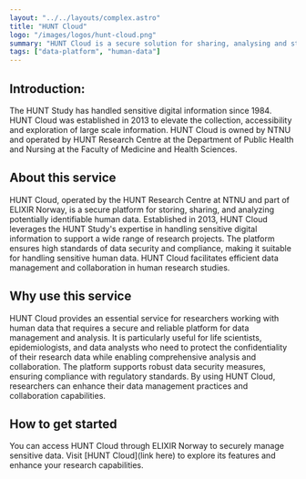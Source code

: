 ```yaml
---
layout: "../../layouts/complex.astro"
title: "HUNT Cloud"
logo: "/images/logos/hunt-cloud.png"
summary: "HUNT Cloud is a secure solution for sharing, analysing and storing potentially identifiable human data. Handeling sensitive digital data since 1984."
tags: ["data-platform", "human-data"]
---
```


## Introduction:

The HUNT Study has handled sensitive digital information since 1984. HUNT Cloud was established in 2013 to elevate the collection, accessibility and exploration of large scale information. HUNT Cloud is owned by NTNU and operated by HUNT Research Centre at the Department of Public Health and Nursing at the Faculty of Medicine and Health Sciences.

## About this service

HUNT Cloud, operated by the HUNT Research Centre at NTNU and part of ELIXIR Norway, is a secure platform for storing, sharing, and analyzing potentially identifiable human data. Established in 2013, HUNT Cloud leverages the HUNT Study's expertise in handling sensitive digital information to support a wide range of research projects. The platform ensures high standards of data security and compliance, making it suitable for handling sensitive human data. HUNT Cloud facilitates efficient data management and collaboration in human research studies.

## Why use this service

HUNT Cloud provides an essential service for researchers working with human data that requires a secure and reliable platform for data management and analysis. It is particularly useful for life scientists, epidemiologists, and data analysts who need to protect the confidentiality of their research data while enabling comprehensive analysis and collaboration. The platform supports robust data security measures, ensuring compliance with regulatory standards. By using HUNT Cloud, researchers can enhance their data management practices and collaboration capabilities.

## How to get started

You can access HUNT Cloud through ELIXIR Norway to securely manage sensitive data. Visit [HUNT Cloud](link here) to explore its features and enhance your research capabilities.
